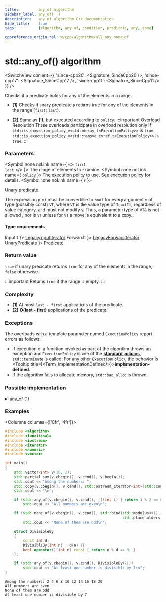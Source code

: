 ```yaml
---
title:         any_of algorithm
sidebar_label: any_of(  )
description:   any_of algorithm C++ documentation
hide_title:    true
tags:          [algorithm, any_of, condition, predicate, any, some]

cppreference_origin_rel: w/cpp/algorithm/all_any_none_of
---
```



<!----------------- Codes ---------------------->


# std::any_of() algorithm

<SwitchView content={{
  'since-cpp20': <Signature_SinceCpp20 />,
  'since-cpp17': <Signature_SinceCpp17 />,
  'since-cpp11': <Signature_SinceCpp11 />
}} />

Checks if a predicate holds for any of the elements in a range.

- **(1)** Checks if unary predicate `p` returns true for any of the elements in the range [`first`; `last`).

- **(2)** Same as **(1)**, but executed according to `policy`.
	:::important Overload Resolution
	These overloads participate in overload resolution only if
	<Until v='cpp20'> <code>std::is_execution_policy_v&lt;std::decay_t&lt;ExecutionPolicy&gt;&gt;</code> is <code>true</code>. </Until>
	<Since v='cpp20'> <code>std::is_execution_policy_v&lt;std::remove_cvref_t&lt;ExecutionPolicy&gt;&gt;</code> is <code>true</code>. </Since>
	:::

### Parameters

<SymbolTable>

  <Symbol none noLink name={ <> <code>first</code> <br/> <code>last</code> </> }>
    The range of elements to examine.
  </Symbol>
  <Symbol none noLink name={ <code>policy</code> }>
    The execution policy to use. See <a href="#">execution policy</a> for details.
  </Symbol>
  <Symbol none noLink name={ <code>r</code> }>

Unary predicate.

The expression `p(v)` must be convertible to `bool` for every argument `v` of type (possibly const) `VT`, where `VT` is the value type of `InputIt`, regardless of value category, and must not modify `v`. Thus, a parameter type of `VT&` is not allowed <Since v='cpp11'>, nor is <code>VT</code> unless for <code>VT</code> a move is equivalent to a copy.</Since>.


  </Symbol>

</SymbolTable>

#### Type requirements

<SymbolTable>
  <Symbol none noLink name={ <code>InputIt</code> }>
    <a href="/docs/named_req/LegacyInputIterator">LegacyInputIterator</a>
  </Symbol>
  <Symbol none noLink name={ <code>ForwardIt</code> }>
    <a href="/docs/named_req/LegacyForwardIterator">LegacyForwardIterator</a>
  </Symbol>
  <Symbol none noLink name={ <code>UnaryPredicate</code> }>
    <a href="/docs/named_req/Predicate">Predicate</a>
  </Symbol>
</SymbolTable>

### Return value

`true` if unary predicate returns `true` for any of the elements in the range, `false` otherwise.

:::important
Returns `true` if the range is empty.
:::

### Complexity

- **(1)** At most `last - first` applications of the predicate.
- **(2)** **O(last - first)** applications of the predicate.

### Exceptions

The overloads with a template parameter named `ExecutionPolicy` report errors as follows:
- If execution of a function invoked as part of the algorithm throws an exception and `ExecutionPolicy` is one of the [**standard policies**](#), [`std::terminate`](#) is called.
	For any other `ExecutionPolicy`, the behavior is <Tooltip title={<Term_ImplementationDefined/>}>**implementation-defined**</Tooltip>.
- If the algorithm fails to allocate memory, `std::bad_alloc` is thrown.

### Possible implementation

<details>
<summary>any_of (1)</summary>

```cpp
template<class InputIt, class UnaryPredicate>
constexpr bool any_of(InputIt first, InputIt last, UnaryPredicate p)
{
    return std::find_if(first, last, p) != last;
}
```

</details>

### Examples

<Columns columns={['8fr', '4fr']}>
<div>

```cpp title='Main.cpp' showLineNumbers
#include <algorithm>
#include <functional>
#include <iostream>
#include <iterator>
#include <numeric>
#include <vector>

int main()
{
    std::vector<int> v(10, 2);
    std::partial_sum(v.cbegin(), v.cend(), v.begin());
    std::cout << "Among the numbers: ";
    std::copy(v.cbegin(), v.cend(), std::ostream_iterator<int>(std::cout, " "));
    std::cout << '\n';

    if (std::any_of(v.cbegin(), v.cend(), [](int i) { return i % 2 == 0; }))
        std::cout << "All numbers are even\n";

    if (std::none_of(v.cbegin(), v.cend(), std::bind(std::modulus<>(),
                                                     std::placeholders::_1, 2)))
        std::cout << "None of them are odd\n";

    struct DivisibleBy
    {
        const int d;
        DivisibleBy(int n) : d(n) {}
        bool operator()(int n) const { return n % d == 0; }
    };

    if (std::any_of(v.cbegin(), v.cend(), DivisibleBy(7)))
        std::cout << "At least one number is divisible by 7\n";
}
```

</div>
<div>

```plaintext title="Output"
Among the numbers: 2 4 6 8 10 12 14 16 18 20
All numbers are even
None of them are odd
At least one number is divisible by 7
```

</div>
</Columns>

